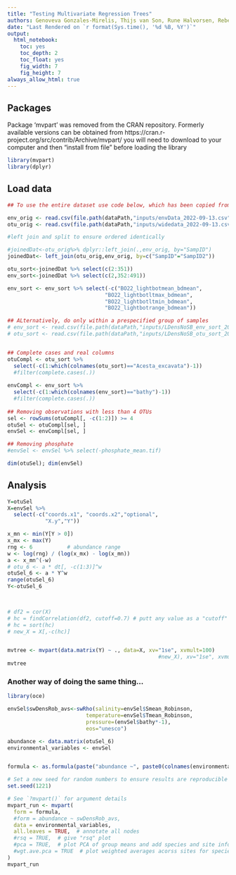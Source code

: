 ```yaml
---
title: "Testing Multivariate Regression Trees"
authors: Genoveva Gonzales-Mirelis, Thijs van Son, Rune Halvorsen, Rebecca Ross, Margaret Dolan
date: "Last Rendered on `r format(Sys.time(), '%d %B, %Y')`"
output: 
  html_notebook: 
    toc: yes
    toc_depth: 2
    toc_float: yes
    fig_width: 7
    fig_height: 7
always_allow_html: true 
---
```


## Packages
Package ‘mvpart’ was removed from the CRAN repository.
Formerly available versions can be obtained from
https://cran.r-project.org/src/contrib/Archive/mvpart/
you will need to download to your computer and then "install from file" before loading the library
```r
library(mvpart)
library(dplyr)
```

## Load data
```r

## To use the entire dataset use code below, which has been copied from "workflow_deepseaNiN_Start", blocks Data through Data cleaning

env_orig <- read.csv(file.path(dataPath,"inputs/envData_2022-09-13.csv")) %>% as.data.frame
otu_orig <- read.csv(file.path(dataPath,"inputs/widedata_2022-09-13.csv")) %>% as.data.frame

#left join and split to ensure ordered identically

#joinedDat<-otu_orig%>% dplyr::left_join(.,env_orig, by="SampID")
joinedDat<- left_join(otu_orig,env_orig, by=c("SampID"="SampID2"))

otu_sort<-joinedDat %>% select(c(2:351))
env_sort<-joinedDat %>% select(c(2,352:491))

env_sort <- env_sort %>% select(-c("BO22_lightbotmean_bdmean",
                               "BO22_lightbotltmax_bdmean",
                               "BO22_lightbotltmin_bdmean",
                               "BO22_lightbotrange_bdmean"))

## ALternatively, do only within a prespecified group of samples
# env_sort <- read.csv(file.path(dataPath,"inputs/LDensNoSB_env_sort_2022-09-26.csv")) %>% as.data.frame
# otu_sort <- read.csv(file.path(dataPath,"inputs/LDensNoSB_otu_sort_2022-09-26.csv")) %>% as.data.frame


## Complete cases and real columns
otuCompl <- otu_sort %>%
  select(-c(1:which(colnames(otu_sort)=="Acesta_excavata")-1)) 
  #filter(complete.cases(.))
  
envCompl <- env_sort %>%
  select(-c(1:which(colnames(env_sort)=="bathy")-1)) 
  #filter(complete.cases(.))
 
## Removing observations with less than 4 OTUs
sel <- rowSums(otuCompl[, -c(1:2)]) >= 4
otuSel <- otuCompl[sel, ]
envSel <- envCompl[sel, ]

## Removing phosphate
#envSel <- envSel %>% select(-phosphate_mean.tif)

dim(otuSel); dim(envSel)
```

## Analysis
```r
Y=otuSel
X=envSel %>%
  select(-c("coords.x1", "coords.x2","optional",
            "X.y","Y"))

x_mn <- min(Y[Y > 0])
x_mx <- max(Y)
rng <- 6           # abundance range
w <- log(rng) / (log(x_mx) - log(x_mn))
a <- x_mn^(-w)
# otu_6 <- a * dt[, -c(1:3)]^w
otuSel_6 <- a * Y^w
range(otuSel_6)
Y<-otuSel_6
  


# df2 = cor(X)
# hc = findCorrelation(df2, cutoff=0.7) # putt any value as a "cutoff" 
# hc = sort(hc)
# new_X = X[,-c(hc)]


mvtree <- mvpart(data.matrix(Y) ~ ., data=X, xv="1se", xvmult=100)
                                                #new_X), xv="1se", xvmult=10)
mvtree
```

### Another way of doing the same thing...
```r
library(oce)

envSel$swDensRob_avs<-swRho(salinity=envSel$Smean_Robinson,
                         temperature=envSel$Tmean_Robinson,
                         pressure=(envSel$bathy*-1),
                         eos="unesco")

abundance <- data.matrix(otuSel_6)
environmental_variables <- envSel


formula <- as.formula(paste("abundance ~", paste0(colnames(environmental_variables), collapse="+")))

# Set a new seed for random numbers to ensure results are reproducible
set.seed(1221)

# See `?mvpart()` for argument details
mvpart_run <- mvpart(
  form = formula,
  #form = abundance ~ swDensRob_avs,
  data = environmental_variables,
  all.leaves = TRUE,  # annotate all nodes
  #rsq = TRUE,  # give "rsq" plot
  #pca = TRUE,  # plot PCA of group means and add species and site information
  #wgt.ave.pca = TRUE  # plot weighted averages acorss sites for species
)
mvpart_run
```
